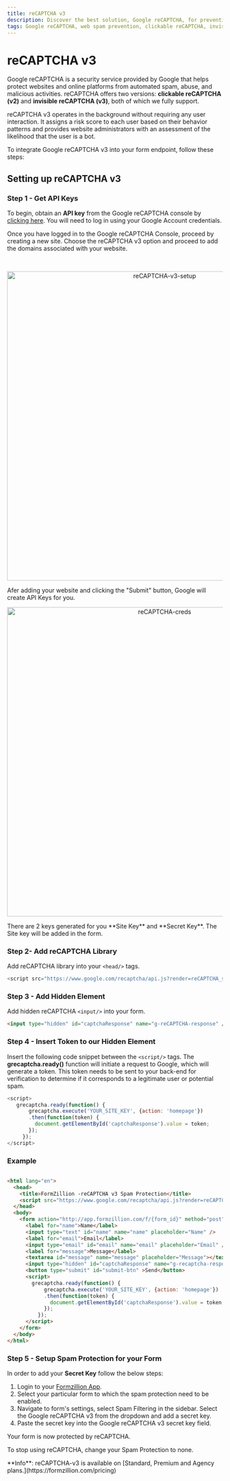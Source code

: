 ```yaml
---
title: reCAPTCHA v3
description: Discover the best solution, Google reCAPTCHA, for preventing web spams. reCAPTCHA v3 operates in the background without requiring any user interaction. It assigns a risk score to each user based on their behavior patterns and provides website administrators with an assessment of the likelihood that the user is a bot.
tags: Google reCAPTCHA, web spam prevention, clickable reCAPTCHA, invisible reCAPTCHA, v3, spam protection, online security, form, submission, automate, backend, open-source, integrations, Formzillion
---
```



# reCAPTCHA v3

Google reCAPTCHA is a security service provided by Google that helps protect websites and online platforms from automated spam, abuse, and malicious activities. reCAPTCHA offers two versions: <b>clickable reCAPTCHA (v2)</b> and <b>invisible reCAPTCHA (v3)</b>, both of which we fully support.

reCAPTCHA v3 operates in the background without requiring any user interaction. It assigns a risk score to each user based on their behavior patterns and provides website administrators with an assessment of the likelihood that the user is a bot.

To integrate Google reCAPTCHA v3 into your form endpoint, follow these steps:

## Setting up reCAPTCHA v3

### Step 1 - Get API Keys

To begin, obtain an **API key** from the Google reCAPTCHA console by [clicking here](https://www.google.com/recaptcha/about/). You will need to log in using your Google Account credentials.

Once you have logged in to the Google reCAPTCHA Console, proceed by creating a new site. Choose the reCAPTCHA v3 option and proceed to add the domains associated with your website.

<br />
<p align="center">
  <img
    src="/setup/spam-protection/re-captcha-v3-setup.png"
    alt="reCAPTCHA-v3-setup"
    width="720px"
  />
</p>
Afer adding your website and clicking the "Submit" button, Google will create
API Keys for you.

<br />
<p align="center">
  <img
    src="/setup/spam-protection/re-captcha-creds.png"
    alt="reCAPTCHA-creds"
    width="720px"
  />
</p>
There are 2 keys generated for you **Site Key** and **Secret Key**. The Site key will be added in the form.

### Step 2- Add reCAPTCHA Library

Add reCAPTCHA library into your `<head/>` tags.

```js copy
<script src="https://www.google.com/recaptcha/api.js?render=reCAPTCHA_site_key"></script>
```

### Step 3 - Add Hidden Element

Add hidden reCAPTCHA `<input/>` into your form.

```html copy
<input type="hidden" id="captchaResponse" name="g-reCAPTCHA-response" />
```

### Step 4 - Insert Token to our Hidden Element

Insert the following code snippet between the `<script/>` tags. The **grecaptcha.ready()** function will initiate a request to Google, which will generate a token. This token needs to be sent to your back-end for verification to determine if it corresponds to a legitimate user or potential spam.

```js copy
<script>
   grecaptcha.ready(function() {
       grecaptcha.execute('YOUR_SITE_KEY', {action: 'homepage'})
       .then(function(token) {
         document.getElementById('captchaResponse').value = token;
       });
     });
</script>
```

### Example

```html copy /reCAPTCHA_site_key/ {15}

<html lang="en">
  <head>
    <title>FormZillion -reCAPTCHA v3 Spam Protection</title>
    <script src="https://www.google.com/recaptcha/api.js?render=reCAPTCHA_site_key"></script>
  </head>
  <body>
    <form action="http://app.formzillion.com/f/{form_id}" method="post">
      <label for="name">Name</label>
      <input type="text" id="name" name="name" placeholder="Name" />
      <label for="email">Email</label>
      <input type="email" id="email" name="email" placeholder="Email" />
      <label for="message">Message</label>
      <textarea id="message" name="message" placeholder="Message"></textarea>
      <input type="hidden" id="captchaResponse" name="g-recaptcha-response">
      <button type="submit" id="submit-btn" >Send</button>
      <script>
        grecaptcha.ready(function() {
            grecaptcha.execute('YOUR_SITE_KEY', {action: 'homepage'})
            .then(function(token) {
              document.getElementById('captchaResponse').value = token;
            });
          });
      </script>
    </form>
  </body>
</html>

```
### Step 5 - Setup Spam Protection for your Form

In order to add your **Secret Key** follow the below steps:

1. Login to your [Formzillion App](http://app.formzillion.com/).
2. Select your particular form to which the spam protection need to be enabled.
3. Navigate to form's settings, select Spam Filtering in the sidebar. Select the Google reCAPTCHA v3 from the dropdown and add a secret key.
4. Paste the secret key into the Google reCAPTCHA v3 secret key field.

Your form is now protected by reCAPTCHA.

To stop using reCAPTCHA, change your Spam Protection to none.

<Callout type="info" emoji="ℹ️">
  **Info**: reCAPTCHA-v3 is available on [Standard, Premium and Agency
  plans.](https://formzillion.com/pricing)
</Callout>
